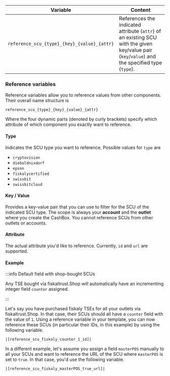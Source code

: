 | Variable                                    | Content                                                      |
| ------------------------------------------- | ------------------------------------------------------------ |
| `reference_scu_{type}_{key}_{value}_{attr}` | References the indicated attribute (`attr`) of an existing SCU with the given key/value pair (`key`/`value`) and the specified type (`type`). |

### Reference variables

Reference variables allow you to reference values from other components. Their overall name structure is

```
reference_scu_{type}_{key}_{value}_{attr}
```

Where the four dynamic parts (denoted by curly brackets) specify which attribute of which component you exactly want to reference.



#### Type

Indicates the SCU type you want to reference. Possible values for `type` are

* `cryptovision`
* `dieboldnixdorf`
* `epson`
* `fiskalycertified`
* `swissbit`
* `swissbitcloud`



#### Key / Value

Provides a key-value pair that you can use to filter for the SCU of the indicated SCU type. The scope is always your **account** and the **outlet** where you create the CashBox. You cannot reference SCUs from other outlets or accounts.



#### Attribute

The actual attribute you'd like to reference. Currently, `id` and `url` are supported.



#### Example

:::info Default field with shop-bought SCUs

Any TSE bought via fiskaltrust.Shop will automatically have an incrementing integer field `counter` assigned.

:::

Let's say you have purchased fiskaly TSEs for all your outlets via fiskaltrust.Shop. In that case, their SCUs should all have a `counter` field with the value of `1`. Using a reference variable in your template, you can now reference these SCUs (in particular their IDs, in this example) by using the following variable.


```
|[reference_scu_fiskaly_counter_1_id]|
```

In a different example, let's assume you assign a field `masterPOS` manually to all your SCUs and want to reference the URL of the SCU where `masterPOS` is set to `true`. In that case, you'd use the following variable.

```
|[reference_scu_fiskaly_masterPOS_true_url]|
```